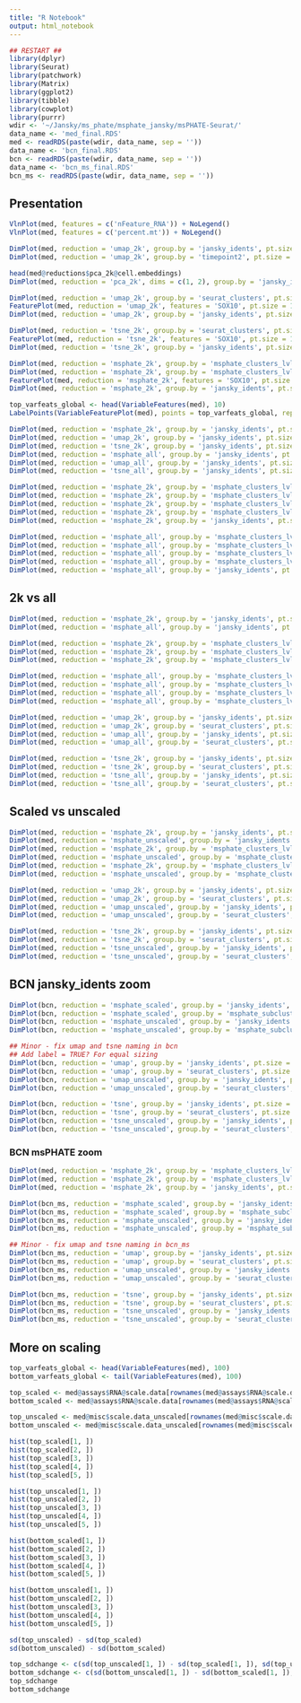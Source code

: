 ```yaml
---
title: "R Notebook"
output: html_notebook
---
```


```r
## RESTART ##
library(dplyr)
library(Seurat)
library(patchwork)
library(Matrix)
library(ggplot2)
library(tibble)
library(cowplot)
library(purrr)
wdir <- '~/Jansky/ms_phate/msphate_jansky/msPHATE-Seurat/'
data_name <- 'med_final.RDS'
med <- readRDS(paste(wdir, data_name, sep = ''))
data_name <- 'bcn_final.RDS'
bcn <- readRDS(paste(wdir, data_name, sep = ''))
data_name <- 'bcn_ms_final.RDS'
bcn_ms <- readRDS(paste(wdir, data_name, sep = ''))
```

## Presentation
```r
VlnPlot(med, features = c('nFeature_RNA')) + NoLegend()
VlnPlot(med, features = c('percent.mt')) + NoLegend()

DimPlot(med, reduction = 'umap_2k', group.by = 'jansky_idents', pt.size = 1, label = TRUE, repel = TRUE) + ggtitle('msphate_2k by jansky_idents') + NoLegend()
DimPlot(med, reduction = 'umap_2k', group.by = 'timepoint2', pt.size = 1, label = TRUE, repel = TRUE) + ggtitle('msphate_2k by timepoint')

head(med@reductions$pca_2k@cell.embeddings)
DimPlot(med, reduction = 'pca_2k', dims = c(1, 2), group.by = 'jansky_idents', pt.size = 1, label = TRUE, repel = TRUE) + ggtitle('msphate_2k by jansky_idents') + NoLegend()

DimPlot(med, reduction = 'umap_2k', group.by = 'seurat_clusters', pt.size = 1, label = TRUE, repel = TRUE) + ggtitle('umap_2k by seurat_clusters') + NoLegend()
FeaturePlot(med, reduction = 'umap_2k', features = 'SOX10', pt.size = 1) + ggtitle('umap_2k SOX10 expression') + NoLegend()
DimPlot(med, reduction = 'umap_2k', group.by = 'jansky_idents', pt.size = 1, label = TRUE, repel = TRUE) + ggtitle('umap_2k by jansky_idents') + NoLegend()

DimPlot(med, reduction = 'tsne_2k', group.by = 'seurat_clusters', pt.size = 1, label = TRUE, repel = TRUE) + ggtitle('tsne_2k by seurat_clusters') + NoLegend()
FeaturePlot(med, reduction = 'tsne_2k', features = 'SOX10', pt.size = 1) + ggtitle('tsne_2k SOX10 expression') + NoLegend()
DimPlot(med, reduction = 'tsne_2k', group.by = 'jansky_idents', pt.size = 1, label = TRUE, repel = TRUE) + ggtitle('tsne_2k by jansky_idents') + NoLegend()

DimPlot(med, reduction = 'msphate_2k', group.by = 'msphate_clusters_lvl3_2k', pt.size = 1, label = TRUE, repel = TRUE) + ggtitle('msphate_2k at lvl3') + NoLegend()
DimPlot(med, reduction = 'msphate_2k', group.by = 'msphate_clusters_lvl4_2k', pt.size = 1, label = TRUE, repel = TRUE) + ggtitle('msphate_2k at lvl4') + NoLegend()
FeaturePlot(med, reduction = 'msphate_2k', features = 'SOX10', pt.size = 1) + coord_cartesian(xlim = c(-0.011, 0.02), ylim = c(-0.011, 0.015)) + ggtitle('msphate_2k SOX10 expression') + NoLegend()
DimPlot(med, reduction = 'msphate_2k', group.by = 'jansky_idents', pt.size = 1, label = TRUE, repel = TRUE) + ggtitle('msphate_2k by jansky_idents') + NoLegend()

top_varfeats_global <- head(VariableFeatures(med), 10)
LabelPoints(VariableFeaturePlot(med), points = top_varfeats_global, repel = TRUE)

DimPlot(med, reduction = 'msphate_2k', group.by = 'jansky_idents', pt.size = 1) + ggtitle('msphate_2k by jansky_idents')
DimPlot(med, reduction = 'umap_2k', group.by = 'jansky_idents', pt.size = 1) + ggtitle('umap_2k by jansky_idents')
DimPlot(med, reduction = 'tsne_2k', group.by = 'jansky_idents', pt.size = 1) + ggtitle('tsne_2k by jansky_idents')
DimPlot(med, reduction = 'msphate_all', group.by = 'jansky_idents', pt.size = 1) + ggtitle('msphate_all by jansky_idents')
DimPlot(med, reduction = 'umap_all', group.by = 'jansky_idents', pt.size = 1) + ggtitle('umap_all by jansky_idents')
DimPlot(med, reduction = 'tsne_all', group.by = 'jansky_idents', pt.size = 1) + ggtitle('tsne_all by jansky_idents')

DimPlot(med, reduction = 'msphate_2k', group.by = 'msphate_clusters_lvl2_2k', pt.size = 1, label = TRUE, repel = TRUE) + ggtitle('msphate_2k at lvl2') + NoLegend()
DimPlot(med, reduction = 'msphate_2k', group.by = 'msphate_clusters_lvl3_2k', pt.size = 1, label = TRUE, repel = TRUE) + ggtitle('msphate_2k at lvl3') + NoLegend()
DimPlot(med, reduction = 'msphate_2k', group.by = 'msphate_clusters_lvl4_2k', pt.size = 1, label = TRUE, repel = TRUE) + ggtitle('msphate_2k at lvl4') + NoLegend()
DimPlot(med, reduction = 'msphate_2k', group.by = 'msphate_clusters_lvl5_2k', pt.size = 1, label = TRUE, repel = TRUE) + ggtitle('msphate_2k at lvl5') + NoLegend()
DimPlot(med, reduction = 'msphate_2k', group.by = 'jansky_idents', pt.size = 1, label = TRUE, repel = TRUE) + ggtitle('msphate_2k by jansky_idents') + NoLegend()

DimPlot(med, reduction = 'msphate_all', group.by = 'msphate_clusters_lvl2_all', pt.size = 1, label = TRUE, repel = TRUE) + ggtitle('msphate_all at lvl2') + NoLegend()
DimPlot(med, reduction = 'msphate_all', group.by = 'msphate_clusters_lvl3_all', pt.size = 1, label = TRUE, repel = TRUE) + ggtitle('msphate_all at lvl3') + NoLegend()
DimPlot(med, reduction = 'msphate_all', group.by = 'msphate_clusters_lvl4_all', pt.size = 1, label = TRUE, repel = TRUE) + ggtitle('msphate_all at lvl4') + NoLegend()
DimPlot(med, reduction = 'msphate_all', group.by = 'msphate_clusters_lvl5_all', pt.size = 1, label = TRUE, repel = TRUE) + ggtitle('msphate_all at lvl5') + NoLegend()
DimPlot(med, reduction = 'msphate_all', group.by = 'jansky_idents', pt.size = 1, label = TRUE, repel = TRUE) + ggtitle('msphate_all by jansky_idents') + NoLegend()
```

## 2k vs all
```r
DimPlot(med, reduction = 'msphate_2k', group.by = 'jansky_idents', pt.size = 1) + ggtitle('msphate_2k by jansky_idents')
DimPlot(med, reduction = 'msphate_all', group.by = 'jansky_idents', pt.size = 1) + ggtitle('msphate_all by jansky_idents')

DimPlot(med, reduction = 'msphate_2k', group.by = 'msphate_clusters_lvl2_2k', pt.size = 1) + ggtitle('msphate_2k at lvl2')
DimPlot(med, reduction = 'msphate_2k', group.by = 'msphate_clusters_lvl4_2k', pt.size = 1) + ggtitle('msphate_2k at lvl4')
DimPlot(med, reduction = 'msphate_2k', group.by = 'msphate_clusters_lvl5_2k', pt.size = 1) + ggtitle('msphate_2k at lvl5')

DimPlot(med, reduction = 'msphate_all', group.by = 'msphate_clusters_lvl2_all', pt.size = 1) + ggtitle('msphate_all at lvl2')
DimPlot(med, reduction = 'msphate_all', group.by = 'msphate_clusters_lvl3_all', pt.size = 1) + ggtitle('msphate_all at lvl3')
DimPlot(med, reduction = 'msphate_all', group.by = 'msphate_clusters_lvl4_all', pt.size = 1) + ggtitle('msphate_all at lvl4')
DimPlot(med, reduction = 'msphate_all', group.by = 'msphate_clusters_lvl5_all', pt.size = 1) + ggtitle('msphate_all at lvl5')

DimPlot(med, reduction = 'umap_2k', group.by = 'jansky_idents', pt.size = 1) + ggtitle('umap_2k by jansky_idents')
DimPlot(med, reduction = 'umap_2k', group.by = 'seurat_clusters', pt.size = 1) + ggtitle('umap_2k by seurat_clusters')
DimPlot(med, reduction = 'umap_all', group.by = 'jansky_idents', pt.size = 1) + ggtitle('umap_all by jansky_idents')
DimPlot(med, reduction = 'umap_all', group.by = 'seurat_clusters', pt.size = 1) + ggtitle('umap_2k by seurat_clusters')

DimPlot(med, reduction = 'tsne_2k', group.by = 'jansky_idents', pt.size = 1) + ggtitle('tsne_2k by jansky_idents')
DimPlot(med, reduction = 'tsne_2k', group.by = 'seurat_clusters', pt.size = 1) + ggtitle('tsne_2k by seurat_clusters')
DimPlot(med, reduction = 'tsne_all', group.by = 'jansky_idents', pt.size = 1) + ggtitle('tsne_all by jansky_idents')
DimPlot(med, reduction = 'tsne_all', group.by = 'seurat_clusters', pt.size = 1) + ggtitle('tsne_all by seurat_clusters')
```

## Scaled vs unscaled
```r
DimPlot(med, reduction = 'msphate_2k', group.by = 'jansky_idents', pt.size = 1) + ggtitle('msphate_scaled by jansky_idents')
DimPlot(med, reduction = 'msphate_unscaled', group.by = 'jansky_idents', pt.size = 1) + ggtitle('msphate_unscaled by jansky_idents')
DimPlot(med, reduction = 'msphate_2k', group.by = 'msphate_clusters_lvl3_2k', pt.size = 1) + ggtitle('msphate_scaled at lvl3')
DimPlot(med, reduction = 'msphate_unscaled', group.by = 'msphate_clusters_lvl3_unscaled', pt.size = 1) + ggtitle('msphate_unscaled at lvl3')
DimPlot(med, reduction = 'msphate_2k', group.by = 'msphate_clusters_lvl4_2k', pt.size = 1) + ggtitle('msphate_scaled at lvl4')
DimPlot(med, reduction = 'msphate_unscaled', group.by = 'msphate_clusters_lvl4_unscaled', pt.size = 1) + ggtitle('msphate_unscaled at lvl4')

DimPlot(med, reduction = 'umap_2k', group.by = 'jansky_idents', pt.size = 1) + ggtitle('umap_scaled by jansky_idents')
DimPlot(med, reduction = 'umap_2k', group.by = 'seurat_clusters', pt.size = 1) + ggtitle('umap_scaled by seurat_clusters')
DimPlot(med, reduction = 'umap_unscaled', group.by = 'jansky_idents', pt.size = 1) + ggtitle('umap_unscaled by jansky_idents')
DimPlot(med, reduction = 'umap_unscaled', group.by = 'seurat_clusters', pt.size = 1) + ggtitle('umap_unscaled by seurat_clusters')

DimPlot(med, reduction = 'tsne_2k', group.by = 'jansky_idents', pt.size = 1) + ggtitle('tsne_scaled by jansky_idents')
DimPlot(med, reduction = 'tsne_2k', group.by = 'seurat_clusters', pt.size = 1) + ggtitle('tsne_scaled by seurat_clusters')
DimPlot(med, reduction = 'tsne_unscaled', group.by = 'jansky_idents', pt.size = 1) + ggtitle('tsne_unscaled by jansky_idents')
DimPlot(med, reduction = 'tsne_unscaled', group.by = 'seurat_clusters', pt.size = 1) + ggtitle('tsne_unscaled by seurat_clusters')
```

## BCN jansky_idents zoom
```r
DimPlot(bcn, reduction = 'msphate_scaled', group.by = 'jansky_idents', pt.size = 1) + ggtitle('msphate_scaled by jansky_idents')
DimPlot(bcn, reduction = 'msphate_scaled', group.by = 'msphate_subclusters_lvl4_scaled', pt.size = 1) + ggtitle('msphate_scaled at lvl4')
DimPlot(bcn, reduction = 'msphate_unscaled', group.by = 'jansky_idents', pt.size = 1) + ggtitle('msphate_unscaled by jansky_idents')
DimPlot(bcn, reduction = 'msphate_unscaled', group.by = 'msphate_subclusters_lvl4_unscaled', pt.size = 1) + ggtitle('msphate_unscaled at lvl4')

## Minor - fix umap and tsne naming in bcn
## Add label = TRUE? For equal sizing
DimPlot(bcn, reduction = 'umap', group.by = 'jansky_idents', pt.size = 1) + ggtitle('umap_scaled by jansky_idents')
DimPlot(bcn, reduction = 'umap', group.by = 'seurat_clusters', pt.size = 1) + ggtitle('umap_scaled by seurat_clusters')
DimPlot(bcn, reduction = 'umap_unscaled', group.by = 'jansky_idents', pt.size = 1) + ggtitle('umap_unscaled by jansky_idents')
DimPlot(bcn, reduction = 'umap_unscaled', group.by = 'seurat_clusters', pt.size = 1) + ggtitle('umap_unscaled by seurat_clusters')

DimPlot(bcn, reduction = 'tsne', group.by = 'jansky_idents', pt.size = 1) + ggtitle('tsne_scaled by jansky_idents')
DimPlot(bcn, reduction = 'tsne', group.by = 'seurat_clusters', pt.size = 1) + ggtitle('tsne_scaled by seurat_clusters')
DimPlot(bcn, reduction = 'tsne_unscaled', group.by = 'jansky_idents', pt.size = 1) + ggtitle('tsne_unscaled by jansky_idents')
DimPlot(bcn, reduction = 'tsne_unscaled', group.by = 'seurat_clusters', pt.size = 1) + ggtitle('tsne_unscaled by seurat_clusters')
```

### BCN msPHATE zoom
```r
DimPlot(med, reduction = 'msphate_2k', group.by = 'msphate_clusters_lvl4_2k', pt.size = 1, label = TRUE) + NoLegend()
DimPlot(med, reduction = 'msphate_2k', group.by = 'msphate_clusters_lvl5_2k', pt.size = 1, label = TRUE) + NoLegend()
DimPlot(med, reduction = 'msphate_2k', group.by = 'jansky_idents', pt.size = 1, label = TRUE) + NoLegend()
```

```r
DimPlot(bcn_ms, reduction = 'msphate_scaled', group.by = 'jansky_idents', pt.size = 1) + ggtitle('msphate_scaled by jansky_idents')
DimPlot(bcn_ms, reduction = 'msphate_scaled', group.by = 'msphate_subclusters_lvl4_scaled', pt.size = 1) + ggtitle('msphate_scaled at lvl4')
DimPlot(bcn_ms, reduction = 'msphate_unscaled', group.by = 'jansky_idents', pt.size = 1) + ggtitle('msphate_unscaled by jansky_idents')
DimPlot(bcn_ms, reduction = 'msphate_unscaled', group.by = 'msphate_subclusters_lvl4_unscaled', pt.size = 1) + ggtitle('msphate_unscaled at lvl4')

## Minor - fix umap and tsne naming in bcn_ms
DimPlot(bcn_ms, reduction = 'umap', group.by = 'jansky_idents', pt.size = 1) + ggtitle('umap_scaled by jansky_idents')
DimPlot(bcn_ms, reduction = 'umap', group.by = 'seurat_clusters', pt.size = 1) + ggtitle('umap_scaled by seurat_clusters')
DimPlot(bcn_ms, reduction = 'umap_unscaled', group.by = 'jansky_idents', pt.size = 1) + ggtitle('umap_unscaled by jansky_idents')
DimPlot(bcn_ms, reduction = 'umap_unscaled', group.by = 'seurat_clusters', pt.size = 1) + ggtitle('umap_unscaled by seurat_clusters')

DimPlot(bcn_ms, reduction = 'tsne', group.by = 'jansky_idents', pt.size = 1) + ggtitle('tsne_scaled by jansky_idents')
DimPlot(bcn_ms, reduction = 'tsne', group.by = 'seurat_clusters', pt.size = 1) + ggtitle('tsne_scaled by seurat_clusters')
DimPlot(bcn_ms, reduction = 'tsne_unscaled', group.by = 'jansky_idents', pt.size = 1) + ggtitle('tsne_unscaled by jansky_idents')
DimPlot(bcn_ms, reduction = 'tsne_unscaled', group.by = 'seurat_clusters', pt.size = 1) + ggtitle('tsne_unscaled by seurat_clusters')
```

## More on scaling
```r
top_varfeats_global <- head(VariableFeatures(med), 100)
bottom_varfeats_global <- tail(VariableFeatures(med), 100)

top_scaled <- med@assays$RNA@scale.data[rownames(med@assays$RNA@scale.data) %in% top_varfeats_global, ]
bottom_scaled <- med@assays$RNA@scale.data[rownames(med@assays$RNA@scale.data) %in% bottom_varfeats_global, ]

top_unscaled <- med@misc$scale.data_unscaled[rownames(med@misc$scale.data_unscaled) %in% top_varfeats_global, ]
bottom_unscaled <- med@misc$scale.data_unscaled[rownames(med@misc$scale.data_unscaled) %in% bottom_varfeats_global, ]

hist(top_scaled[1, ])
hist(top_scaled[2, ])
hist(top_scaled[3, ])
hist(top_scaled[4, ])
hist(top_scaled[5, ])

hist(top_unscaled[1, ])
hist(top_unscaled[2, ])
hist(top_unscaled[3, ])
hist(top_unscaled[4, ])
hist(top_unscaled[5, ])

hist(bottom_scaled[1, ])
hist(bottom_scaled[2, ])
hist(bottom_scaled[3, ])
hist(bottom_scaled[4, ])
hist(bottom_scaled[5, ])

hist(bottom_unscaled[1, ])
hist(bottom_unscaled[2, ])
hist(bottom_unscaled[3, ])
hist(bottom_unscaled[4, ])
hist(bottom_unscaled[5, ])

sd(top_unscaled) - sd(top_scaled)
sd(bottom_unscaled) - sd(bottom_scaled)

top_sdchange <- c(sd(top_unscaled[1, ]) - sd(top_scaled[1, ]), sd(top_unscaled[2, ]) - sd(top_scaled[2, ]), sd(top_unscaled[3, ]) - sd(top_scaled[3, ]), sd(top_unscaled[4, ]) - sd(top_scaled[4, ]), sd(top_unscaled[5, ]) - sd(top_scaled[5, ]))
bottom_sdchange <- c(sd(bottom_unscaled[1, ]) - sd(bottom_scaled[1, ]), sd(bottom_unscaled[2, ]) - sd(bottom_scaled[2, ]), sd(bottom_unscaled[3, ]) - sd(bottom_scaled[3, ]), sd(bottom_unscaled[4, ]) - sd(bottom_scaled[4, ]), sd(bottom_unscaled[5, ]) - sd(bottom_scaled[5, ]))
top_sdchange
bottom_sdchange
```
